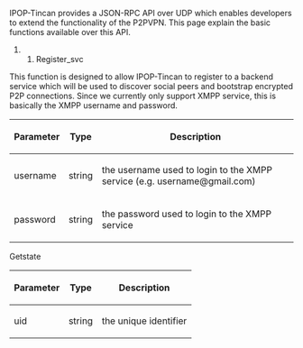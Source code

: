 IPOP-Tincan provides a JSON-RPC API over UDP which enables developers
to extend the functionality of the P2PVPN. This page explain the
basic functions available over this API.

## Register_svc
This function is designed to allow IPOP-Tincan to register to a
backend service which will be used to discover social peers and
bootstrap encrypted P2P connections. Since we currently only support
XMPP service, this is basically the XMPP username and password.

{| class="wikitable"
!Parameter
!Type
!Description
|-
|username
|string
|the username used to login to the XMPP service (e.g. username@gmail.com)
|-
|password
|string
|the password used to login to the XMPP service
|}


Getstate

{| class="wikitable"
!Parameter
!Type
!Description
|-
|uid
|string
|the unique identifier
|}


